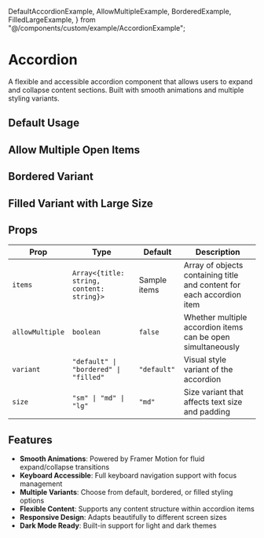   DefaultAccordionExample,
  AllowMultipleExample,
  BorderedExample,
  FilledLargeExample,
} from "@/components/custom/example/AccordionExample";


# Accordion

A flexible and accessible accordion component that allows users to expand and collapse content sections. Built with smooth animations and multiple styling variants.

<InstallTabs components="Accordion" />

## Default Usage

<DefaultAccordionExample />

## Allow Multiple Open Items

<AllowMultipleExample />

## Bordered Variant

<BorderedExample />

## Filled Variant with Large Size

<FilledLargeExample />

## Props

| Prop            | Type                                      | Default      | Description                                                           |
| --------------- | ----------------------------------------- | ------------ | --------------------------------------------------------------------- |
| `items`         | `Array<{title: string, content: string}>` | Sample items | Array of objects containing title and content for each accordion item |
| `allowMultiple` | `boolean`                                 | `false`      | Whether multiple accordion items can be open simultaneously           |
| `variant`       | `"default" \| "bordered" \| "filled"`     | `"default"`  | Visual style variant of the accordion                                 |
| `size`          | `"sm" \| "md" \| "lg"`                    | `"md"`       | Size variant that affects text size and padding                       |

## Features

- **Smooth Animations**: Powered by Framer Motion for fluid expand/collapse transitions
- **Keyboard Accessible**: Full keyboard navigation support with focus management
- **Multiple Variants**: Choose from default, bordered, or filled styling options
- **Flexible Content**: Supports any content structure within accordion items
- **Responsive Design**: Adapts beautifully to different screen sizes
- **Dark Mode Ready**: Built-in support for light and dark themes
